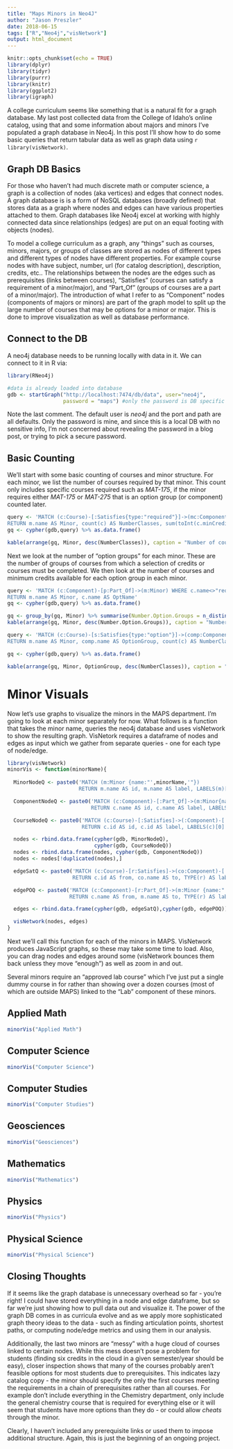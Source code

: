 ```yaml
---
title: "Maps Minors in Neo4J"
author: "Jason Preszler"
date: 2018-06-15
tags: ["R","Neo4j","visNetwork"]
output: html_document
---
```


```r
knitr::opts_chunk$set(echo = TRUE)
library(dplyr)
library(tidyr)
library(purrr)
library(knitr)
library(ggplot2)
library(igraph)
```

A college curriculum seems like something that is a natural fit for a graph database. My last post collected data from the College of Idaho's online catalog, using that and some information about majors and minors I've populated a graph database in Neo4j. In this post I'll show how to do some basic queries that return tabular data as well as graph data using `r library(visNetwork)`.

## Graph DB Basics
For those who haven't had much discrete math or computer science, a graph is a collection of nodes (aka vertices) and edges that connect nodes. A graph database is is a form of NoSQL databases (broadly defined) that stores data as a graph where nodes and edges can have various properties attached to them. Graph databases like Neo4j excel at working with highly connected data since relationships (edges) are put on an equal footing with objects (nodes).

To model a college curriculum as a graph, any "things" such as courses, minors, majors, or groups of classes are stored as nodes of different types and different types of nodes have different properties. For example course nodes with have subject, number, url (for catalog description), description, credits, etc.. The relationships between the nodes are the edges such as prerequisites (links between courses), "Satisfies" (courses can satisfy a requirement of a minor/major), and "Part_Of" (groups of courses are a part of a minor/major). The introduction of what I refer to as "Component" nodes (components of majors or minors) are part of the graph model to split up the large number of courses that may be options for a minor or major. This is done to improve visualization as well as database performance. 

## Connect to the DB
A neo4j database needs to be running locally with data in it. We can connect to it in R via:
```r
library(RNeo4j)

#data is already loaded into database
gdb <- startGraph("http://localhost:7474/db/data", user="neo4j", 
                  password = "maps") #only the password is DB specific here
```

Note the last comment. The default user is *neo4j* and the port and path are all defaults. Only the password is mine, and since this is a local DB with no sensitive info, I'm not concerned about revealing the password in a blog post, or trying to pick a secure password.

## Basic Counting
We'll start with some basic counting of courses and minor structure. For each minor, we list the number of courses required by that minor. This count only includes specific courses required such as *MAT-175*, if the minor requires either *MAT-175* or *MAT-275* that is an option group (or component) counted later.

```r
query <- 'MATCH (c:Course)-[:Satisfies{type:"required"}]->(mc:Component{name:"req"})-[:Part_Of]->(m:Minor) 
RETURN m.name AS Minor, count(c) AS NumberClasses, sum(toInt(c.minCredits)) AS CreditMin'
gq <- cypher(gdb,query) %>% as.data.frame()

kable(arrange(gq, Minor, desc(NumberClasses)), caption = "Number of courses required for each minor")

```

Next we look at the number of "option groups" for each minor. These are the number of groups of courses from which a selection of credits or courses must be completed. We then look at the number of courses and minimum credits available for each option group in each minor.

```r
query <- 'MATCH (c:Component)-[p:Part_Of]->(m:Minor) WHERE c.name<>"req"
RETURN m.name AS Minor, c.name AS OptName'
gq <- cypher(gdb,query) %>% as.data.frame()

gq <- group_by(gq, Minor) %>% summarise(Number.Option.Groups = n_distinct(OptName))
kable(arrange(gq, Minor, desc(Number.Option.Groups)), caption = "Number of Option Groups required for each minor")
```

```r
query <- 'MATCH (c:Course)-[s:Satisfies{type:"option"}]->(comp:Component)-[p:Part_Of]->(m:Minor) 
RETURN m.name AS Minor, comp.name AS OptionGroup, count(c) AS NumberClasses, sum(toInt(c.minCredits)) AS CreditMin'

gq <- cypher(gdb,query) %>% as.data.frame()

kable(arrange(gq, Minor, OptionGroup, desc(NumberClasses)), caption = "Number of courses for each option group of each minor")
```

# Minor Visuals
Now let's use graphs to visualize the minors in the MAPS department. I'm going to look at each minor separately for now. What follows is a function that takes the minor name, queries the neo4j database and uses visNetwork to show the resulting graph. VisNetork requires a dataframe of nodes and edges as input which we gather from separate queries - one for each type of node/edge.

```r
library(visNetwork)
minorVis <- function(minorName){
  
  MinorNodeQ <- paste0('MATCH (m:Minor {name:"',minorName,'"}) 
                       RETURN m.name AS id, m.name AS label, LABELS(m)[0] AS group')

  ComponentNodeQ <- paste0('MATCH (c:Component)-[:Part_Of]->(m:Minor{name:"', minorName,'"}) 
                           RETURN c.name AS id, c.name AS label, LABELS(c)[0] AS group')

  CourseNodeQ <- paste0('MATCH (c:Course)-[:Satisfies]->(:Component)-[:Part_Of]->(m:Minor{name:"',minorName,'"}) 
                        RETURN c.id AS id, c.id AS label, LABELS(c)[0] AS group')

  nodes <- rbind.data.frame(cypher(gdb, MinorNodeQ), 
                            cypher(gdb, CourseNodeQ))
  nodes <- rbind.data.frame(nodes, cypher(gdb, ComponentNodeQ))
  nodes <- nodes[!duplicated(nodes),]

  edgeSatQ <- paste0('MATCH (c:Course)-[r:Satisfies]->(co:Component)-[:Part_Of]->(m:Minor {name:"',minorName,'"}) 
                     RETURN c.id AS from, co.name AS to, TYPE(r) AS label')

  edgePOQ <- paste0('MATCH (c:Component)-[r:Part_Of]->(m:Minor {name:"',minorName,'"}) 
                    RETURN c.name AS from, m.name AS to, TYPE(r) AS label')

  edges <- rbind.data.frame(cypher(gdb, edgeSatQ),cypher(gdb, edgePOQ))

  visNetwork(nodes, edges)
}
```

Next we'll call this function for each of the minors in MAPS. VisNetwork produces JavaScript graphs, so these may take some time to load. Also, you can drag nodes and edges around some (visNetwork bounces them back unless they move "enough") as well as zoom in and out.

Several minors require an "approved lab course" which I've just put a single dummy course in for rather than showing over a dozen courses (most of which are outside MAPS) linked to the "Lab" component of these minors.

## Applied Math
```r
minorVis("Applied Math")
```

## Computer Science
```r
minorVis("Computer Science")
```

## Computer Studies
```r
minorVis("Computer Studies")
```

## Geosciences
```r
minorVis("Geosciences")
```

## Mathematics
```r
minorVis("Mathematics")
```

## Physics
```r
minorVis("Physics")
```

## Physical Science
```r
minorVis("Physical Science")
```

## Closing Thoughts
If it seems like the graph database is unnecessary overhead so far - you're right! I could have stored everything in a node and edge dataframe, but so far we're just showing how to pull data out and visualize it. The power of the graph DB comes in as curricula evolve and as we apply more sophisticated graph theory ideas to the data - such as finding articulation points, shortest paths, or computing node/edge metrics and using them in our analysis.

Additionally, the last two minors are "messy" with a huge cloud of courses linked to certain nodes. While this mess doesn't pose a problem for students (finding six credits in the cloud in a given semester/year should be easy), closer inspection shows that many of the courses probably aren't feasible options for most students due to prerequisites. This indicates lazy catalog copy - the minor should specify the only the first courses meeting the requirements in a chain of prerequisites rather than all courses. For example don't include everything in the Chemistry department, only include the general chemistry course that is required for everything else or it will seem that students have more options than they do - or could allow *cheats* through the minor.

Clearly, I haven't included any prerequisite links or used them to impose additional structure. Again, this is just the beginning of an ongoing project.
